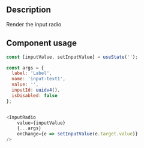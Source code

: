 
<Meta title="Components/Inputs/Input Radio Docs" />

<h2>Description</h2>

<p>Render the input radio</p>

<h2>Component usage</h2>

```js
const [inputValue, setInputValue] = useState('');

const args = {
  label: 'Label',
  name: 'input-text1',
  value: '',
  inputId: uuidv4(),
  isDisabled: false
};


<InputRadio 
    value={inputValue} 
    {...args}  
    onChange={e => setInputValue(e.target.value)} 
/>


```
